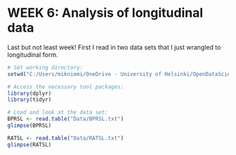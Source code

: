 # WEEK 6: Analysis of longitudinal data

Last but not least week! First I read in two data sets that I just wrangled to longitudinal form.

```r
# Set working directory:
setwd("C:/Users/mikniemi/OneDrive - University of Helsinki/OpenDataScience/IODS/IODS-project")

# Access the necessary tool packages:
library(dplyr)
library(tidyr)

# Load and look at the data set:
BPRSL <- read.table("Data/BPRSL.txt")
glimpse(BPRSL)

RATSL <- read.table("Data/RATSL.txt")
glimpse(RATSL)
```



